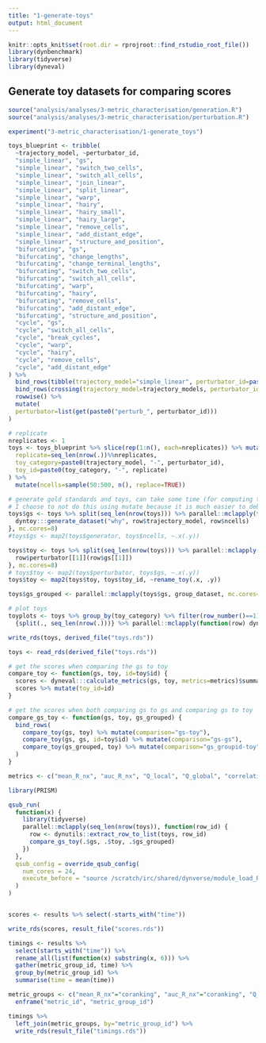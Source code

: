 ```yaml
---
title: "1-generate-toys"
output: html_document
---
```


```r
knitr::opts_knit$set(root.dir = rprojroot::find_rstudio_root_file())
library(dynbenchmark)
library(tidyverse)
library(dyneval)
```

## Generate toy datasets for comparing scores
```r
source("analysis/analyses/3-metric_characterisation/generation.R")
source("analysis/analyses/3-metric_characterisation/perturbation.R")

experiment("3-metric_characterisation/1-generate_toys")
```


```r
toys_blueprint <- tribble(
  ~trajectory_model, ~perturbator_id,
  "simple_linear", "gs",
  "simple_linear", "switch_two_cells",
  "simple_linear", "switch_all_cells",
  "simple_linear", "join_linear",
  "simple_linear", "split_linear",
  "simple_linear", "warp",
  "simple_linear", "hairy",
  "simple_linear", "hairy_small",
  "simple_linear", "hairy_large",
  "simple_linear", "remove_cells",
  "simple_linear", "add_distant_edge",
  "simple_linear", "structure_and_position",
  "bifurcating", "gs",
  "bifurcating", "change_lengths",
  "bifurcating", "change_terminal_lengths",
  "bifurcating", "switch_two_cells",
  "bifurcating", "switch_all_cells",
  "bifurcating", "warp",
  "bifurcating", "hairy",
  "bifurcating", "remove_cells",
  "bifurcating", "add_distant_edge",
  "bifurcating", "structure_and_position",
  "cycle", "gs",
  "cycle", "switch_all_cells",
  "cycle", "break_cycles",
  "cycle", "warp",
  "cycle", "hairy",
  "cycle", "remove_cells",
  "cycle", "add_distant_edge"
) %>% 
  bind_rows(tibble(trajectory_model="simple_linear", perturbator_id=paste0("switch_", percs * 100))) %>%
  bind_rows(crossing(trajectory_model=trajectory_models, perturbator_id=paste0("change_network_", trajectory_models)) %>% mutate(ncells = 5)) %>% 
  rowwise() %>% 
  mutate(
  perturbator=list(get(paste0("perturb_", perturbator_id)))
)

# replicate
nreplicates <- 1
toys <- toys_blueprint %>% slice(rep(1:n(), each=nreplicates)) %>% mutate(
  replicate=seq_len(nrow(.))%%nreplicates,
  toy_category=paste0(trajectory_model, "-", perturbator_id),
  toy_id=paste0(toy_category, "-", replicate)
) %>%
  mutate(ncells=sample(50:500, n(), replace=TRUE))

# generate gold standards and toys, can take some time (for computing the geodesic distances I presume)
# I choose to not do this using mutate because it is much easier to debug using loops
toys$gs <- toys %>% split(seq_len(nrow(toys))) %>% parallel::mclapply(function(row) {
  dyntoy:::generate_dataset("why", row$trajectory_model, row$ncells)
}, mc.cores=8)
#toys$gs <- map2(toys$generator, toys$ncells, ~.x(.y))

toys$toy <- toys %>% split(seq_len(nrow(toys))) %>% parallel::mclapply(function(row) {
  row$perturbator[[1]](row$gs[[1]])
}, mc.cores=8)
# toys$toy <- map2(toys$perturbator, toys$gs, ~.x(.y))
toys$toy <- map2(toys$toy, toys$toy_id, ~rename_toy(.x, .y))

toys$gs_grouped <- parallel::mclapply(toys$gs, group_dataset, mc.cores=8)

# plot toys
toyplots <- toys %>% group_by(toy_category) %>% filter(row_number()==1) %>%
  {split(., seq_len(nrow(.)))} %>% parallel::mclapply(function(row) dynplot::plot_strip_connections(row$gs[[1]], row$toy[[1]]), mc.cores = 8)

write_rds(toys, derived_file("toys.rds"))
```

```r
toys <- read_rds(derived_file("toys.rds"))

# get the scores when comparing the gs to toy
compare_toy <- function(gs, toy, id=toy$id) {
  scores <- dyneval:::calculate_metrics(gs, toy, metrics=metrics)$summary
  scores %>% mutate(toy_id=id)
}

# get the scores when both comparing gs to gs and comparing gs to toy
compare_gs_toy <- function(gs, toy, gs_grouped) {
  bind_rows(
    compare_toy(gs, toy) %>% mutate(comparison="gs-toy"),
    compare_toy(gs, gs, id=toy$id) %>% mutate(comparison="gs-gs"),
    compare_toy(gs_grouped, toy) %>% mutate(comparison="gs_groupid-toy")
  )
}

metrics <- c("mean_R_nx", "auc_R_nx", "Q_local", "Q_global", "correlation", "edge_flip", "rf_mse", "rf_rsq")

library(PRISM)

qsub_run(
  function(x) {
    library(tidyverse)
    parallel::mclapply(seq_len(nrow(toys)), function(row_id) {
      row <- dynutils::extract_row_to_list(toys, row_id)
      compare_gs_toy(.$gs, .$toy, .$gs_grouped)
    })
  },
  qsub_config = override_qsub_config(
    num_cores = 24, 
    execute_before = "source /scratch/irc/shared/dynverse/module_load_R.sh; export R_MAX_NUM_DLLS=500"
  )
)


scores <- results %>% select(-starts_with("time"))

write_rds(scores, result_file("scores.rds"))
```

```r
timings <- results %>% 
  select(starts_with("time")) %>% 
  rename_all(list(function(x) substring(x, 6))) %>% 
  gather(metric_group_id, time) %>% 
  group_by(metric_group_id) %>% 
  summarise(time = mean(time))

metric_groups <- c("mean_R_nx"="coranking", "auc_R_nx"="coranking", "Q_local"="coranking", "Q_global"="coranking", "correlation"="correlation", "edge_flip"="edge_flip", "rf_mse"="rf", "rf_msq"="rf") %>%
  enframe("metric_id", "metric_group_id")

timings %>% 
  left_join(metric_groups, by="metric_group_id") %>% 
  write_rds(result_file("timings.rds"))
```




